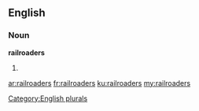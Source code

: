 ==English==

===Noun===
'''railroaders'''

# {{plural of|[[railroader]]}}

[[Category:English plurals]]

[[ar:railroaders]]
[[fr:railroaders]]
[[ku:railroaders]]
[[my:railroaders]]